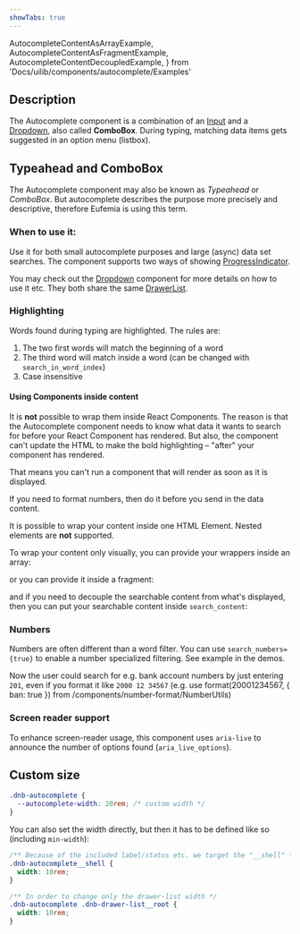 ```yaml
---
showTabs: true
---
```


  AutocompleteContentAsArrayExample,
  AutocompleteContentAsFragmentExample,
  AutocompleteContentDecoupledExample,
} from 'Docs/uilib/components/autocomplete/Examples'

## Description

The Autocomplete component is a combination of an [Input](/uilib/components/input) and a [Dropdown](/uilib/components/dropdown), also called **ComboBox**. During typing, matching data items gets suggested in an option menu (listbox).

## Typeahead and ComboBox

The Autocomplete component may also be known as _Typeahead_ or _ComboBox_. But autocomplete describes the purpose more precisely and descriptive, therefore Eufemia is using this term.

### When to use it:

Use it for both small autocomplete purposes and large (async) data set searches. The component supports two ways of showing [ProgressIndicator](/uilib/components/progress-indicator).

You may check out the [Dropdown](/uilib/components/dropdown/info) component for more details on how to use it etc. They both share the same [DrawerList](/uilib/components/fragments/drawer-list).

### Highlighting

Words found during typing are highlighted. The rules are:

1. The two first words will match the beginning of a word
1. The third word will match inside a word (can be changed with `search_in_word_index`)
1. Case insensitive

#### Using Components inside content

It is **not** possible to wrap them inside React Components. The reason is that the Autocomplete component needs to know what data it wants to search for before your React Component has rendered. But also, the component can't update the HTML to make the bold highlighting – "after" your component has rendered.

That means you can't run a component that will render as soon as it is displayed.

If you need to format numbers, then do it before you send in the data content.

It is possible to wrap your content inside one HTML Element. Nested elements are **not** supported.

To wrap your content only visually, you can provide your wrappers inside an array:

<AutocompleteContentAsArrayExample />

or you can provide it inside a fragment:

<AutocompleteContentAsFragmentExample />

and if you need to decouple the searchable content from what's displayed, then you can put your searchable content inside `search_content`:

<AutocompleteContentDecoupledExample />

### Numbers

Numbers are often different than a word filter. You can use `search_numbers={true}` to enable a number specialized filtering. See example in the demos.

Now the user could search for e.g. bank account numbers by just entering `201`, even if you format it like `2000 12 34567` (e.g. use format(20001234567, \{ ban: true \}) from /components/number-format/NumberUtils)

### Screen reader support

To enhance screen-reader usage, this component uses `aria-live` to announce the number of options found (`aria_live_options`).

## Custom size

```css
.dnb-autocomplete {
  --autocomplete-width: 20rem; /* custom width */
}
```

You can also set the width directly, but then it has to be defined like so (including `min-width`):

```css
/** Because of the included label/status etc. we target the "__shell" */
.dnb-autocomplete__shell {
  width: 10rem;
}

/** In order to change only the drawer-list width */
.dnb-autocomplete .dnb-drawer-list__root {
  width: 10rem;
}
```

<AutocompleteMethods />
